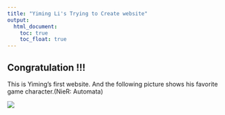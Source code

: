 ```yaml
---
title: "Yiming Li's Trying to Create website"
output: 
  html_document:
    toc: true
    toc_float: true
---
```


## Congratulation !!! 

This is Yiming's first website. And the following picture shows his favorite game character.(NieR: Automata)

![](images/NieR.jpg)